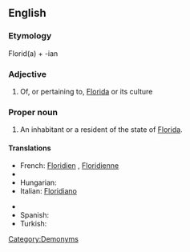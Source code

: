 ==English==

===Etymology===
Florid(a) + -ian

===Adjective===
{{en-adj|-}}

# Of, or pertaining to, [[Florida]] or its culture

===Proper noun===
{{en-proper noun|Floridians}}

# An inhabitant or a resident of the state of [[Florida]].

====Translations====
{{trans-top|an inhabitant or a resident of the state of Florida}}
* French: [[Floridien]] {{m}}, [[Floridienne]] {{f}}
* {{trreq|Greek}}
* Hungarian: {{t|hu|floridai}}
* Italian: [[Floridiano]]
{{trans-mid}}
* {{trreq|Portuguese}}
* Spanish: {{t|es|floridense|m|f}}
* Turkish: {{t|tr|Floridalı}}
{{trans-bottom}}

[[Category:Demonyms]]